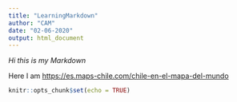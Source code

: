 ```yaml
---
title: "LearningMarkdown"
author: "CAM"
date: "02-06-2020"
output: html_document
---
```


*Hi this is my Markdown*

Here I am 
<https://es.maps-chile.com/chile-en-el-mapa-del-mundo>

```r
knitr::opts_chunk$set(echo = TRUE)
```


